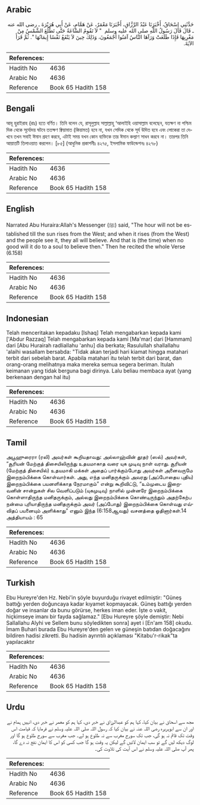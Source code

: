 ## Arabic


<div dir="rtl" lang="ar" style={{fontSize:'larger',backgroundColor:'#f8f9fa',padding:20}}>
حَدَّثَنِي إِسْحَاقُ، أَخْبَرَنَا عَبْدُ الرَّزَّاقِ، أَخْبَرَنَا مَعْمَرٌ، عَنْ هَمَّامٍ، عَنْ أَبِي هُرَيْرَةَ ـ رضى الله عنه ـ قَالَ قَالَ رَسُولُ اللَّهِ صلى الله عليه وسلم ‏ "‏ لاَ تَقُومُ السَّاعَةُ حَتَّى تَطْلُعَ الشَّمْسُ مِنْ مَغْرِبِهَا فَإِذَا طَلَعَتْ وَرَآهَا النَّاسُ آمَنُوا أَجْمَعُونَ، وَذَلِكَ حِينَ لاَ يَنْفَعُ نَفْسًا إِيمَانُهَا ‏"‏‏.‏ ثُمَّ قَرَأَ الآيَةَ‏.‏
</div>
<div style={{backgroundColor:'#f8f9fa',padding:20, marginBottom: 10}}><table> <thead> <tr> <th>References:</th> <th></th> </tr> </thead> <tbody><tr><td>Hadith No</td><td>4636</td></tr><tr><td>Arabic No</td><td>4636</td></tr><tr><td>Reference</td><td>Book 65 Hadith 158</td></tr></tbody></table></div>

## Bengali


<div dir="ltr" lang="bn" style={{fontSize:'larger',backgroundColor:'#f8f9fa',padding:20}}>
আবূ হুরাইরাহ (রাঃ) হতে বর্ণিত। তিনি বলেন যে, রাসূলুল্লাহ সাল্লাল্লাহু ‘আলাইহি ওয়াসাল্লাম বলেছেন, যতক্ষণ না পশ্চিম দিক থেকে সূর্যোদয় ঘটবে ততক্ষণ ক্বিয়ামাত (কিয়ামত) হবে না, যখন সেদিক থেকে সূর্য উদিত হবে এবং লোকেরা তা দেখবে তখন সবাই ঈমান গ্রহণ করবে, এটাই সময় যখন কোন ব্যক্তিকে তার ঈমান কল্যাণ সাধন করবে না। তারপর তিনি আয়াতটি তিলাওয়াত করলেন। [৮৫] (আধুনিক প্রকাশনীঃ ৪২৭৫, ইসলামিক ফাউন্ডেশনঃ ৪২৭৮)
</div>
<div style={{backgroundColor:'#f8f9fa',padding:20, marginBottom: 10}}><table> <thead> <tr> <th>References:</th> <th></th> </tr> </thead> <tbody><tr><td>Hadith No</td><td>4636</td></tr><tr><td>Arabic No</td><td>4636</td></tr><tr><td>Reference</td><td>Book 65 Hadith 158</td></tr></tbody></table></div>

## English


<div dir="ltr" lang="en" style={{fontSize:'larger',backgroundColor:'#f8f9fa',padding:20}}>
Narrated Abu Huraira:Allah's Messenger (ﷺ) said, "The hour will not be established till the sun rises from the West; and when it rises (from the West) and the people see it, they all will believe. And that is (the time) when no good will it do to a soul to believe then." Then he recited the whole Verse (6.158)
</div>
<div style={{backgroundColor:'#f8f9fa',padding:20, marginBottom: 10}}><table> <thead> <tr> <th>References:</th> <th></th> </tr> </thead> <tbody><tr><td>Hadith No</td><td>4636</td></tr><tr><td>Arabic No</td><td>4636</td></tr><tr><td>Reference</td><td>Book 65 Hadith 158</td></tr></tbody></table></div>

## Indonesian


<div dir="ltr" lang="id" style={{fontSize:'larger',backgroundColor:'#f8f9fa',padding:20}}>
Telah menceritakan kepadaku [Ishaq] Telah mengabarkan kepada kami ['Abdur Razzaq] Telah mengabarkan kepada kami [Ma'mar] dari [Hammam] dari [Abu Hurairah radliallahu 'anhu] dia berkata; Rasulullah shallallahu 'alaihi wasallam bersabda: "Tidak akan terjadi hari kiamat hingga matahari terbit dari sebelah barat. Apabila matahari itu telah terbit dari barat, dan orang-orang melihatnya maka mereka semua segera beriman. Itulah keimanan yang tidak berguna bagi dirinya. Lalu beliau membaca ayat (yang berkenaan dengan hal itu)
</div>
<div style={{backgroundColor:'#f8f9fa',padding:20, marginBottom: 10}}><table> <thead> <tr> <th>References:</th> <th></th> </tr> </thead> <tbody><tr><td>Hadith No</td><td>4636</td></tr><tr><td>Arabic No</td><td>4636</td></tr><tr><td>Reference</td><td>Book 65 Hadith 158</td></tr></tbody></table></div>

## Tamil


<div dir="ltr" lang="ta" style={{fontSize:'larger',backgroundColor:'#f8f9fa',padding:20}}>
அபூஹுரைரா (ரலி) அவர்கள் கூறியதாவது: அல்லாஹ்வின் தூதர் (ஸல்) அவர்கள், “சூரியன் மேற்குத் திசையிலிருந்து உதயமாகாத வரை யுக முடிவு நாள் வராது. சூரியன் (மேற்குத் திசையில்) உதயமாகி மக்கள் அதைப் பார்க்கும்போது அவர்கள் அனைவருமே இறைநம்பிக்கை கொள்வார்கள். அது, எந்த மனிதருக்கும் அவரது (அப்போதைய புதிய) இறைநம்பிக்கை பயனளிக்காத நேரமாகும்” என்று கூறிவிட்டு, “உம்முடைய இறைவனின் சான்றுகள் சில வெளிப்படும் (யுகமுடிவு) நாளில் முன்னரே இறைநம்பிக்கை கொள்ளாதிருந்த மனிதருக்கும், அல்லது இறைநம்பிக்கை கொண்டிருந்தும் அதற்கேற்ப நன்மை புரியாதிருந்த மனிதருக்கும் அவர் (அப்போது) இறைநம்பிக்கை கொள்வது எவ்விதப் பயனையும் அளிக்காது” எனும் இந்த (6:158ஆவது) வசனத்தை ஓதினார்கள்.14 அத்தியாயம் : 65
</div>
<div style={{backgroundColor:'#f8f9fa',padding:20, marginBottom: 10}}><table> <thead> <tr> <th>References:</th> <th></th> </tr> </thead> <tbody><tr><td>Hadith No</td><td>4636</td></tr><tr><td>Arabic No</td><td>4636</td></tr><tr><td>Reference</td><td>Book 65 Hadith 158</td></tr></tbody></table></div>

## Turkish


<div dir="ltr" lang="tr" style={{fontSize:'larger',backgroundColor:'#f8f9fa',padding:20}}>
Ebu Hureyre'den Hz. Nebi'in şöyle buyurduğu rivayet edilmiştir: "Güneş battığı yerden doğuncaya kadar kıyamet kopmayacak. Güneş battığı yerden doğar ve insanlar da bunu görürse, herkes iman eder. İşte o vakit, hiçkimseye imanı bir fayda sağlamaz." [Ebu Hureyre şöyle demiştir: Nebi Sallallahu Alyhi ve Sellem bunu söyledikten sonra] ayet i [En'am 158] okudu. İmam Buhari burada Ebu Hureyre'den gelen ve güneşin batıdan doğacağını bildiren hadisi zikretti. Bu hadisin ayrıntılı açıklaması "Kitabu'r-rikak"ta yapılacaktır
</div>
<div style={{backgroundColor:'#f8f9fa',padding:20, marginBottom: 10}}><table> <thead> <tr> <th>References:</th> <th></th> </tr> </thead> <tbody><tr><td>Hadith No</td><td>4636</td></tr><tr><td>Arabic No</td><td>4636</td></tr><tr><td>Reference</td><td>Book 65 Hadith 158</td></tr></tbody></table></div>

## Urdu


<div dir="rtl" lang="ur" style={{fontSize:'larger',backgroundColor:'#f8f9fa',padding:20}}>
مجھ سے اسحاق نے بیان کیا، کہا ہم کو عبدالرزاق نے خبر دی، کہا ہم کو معمر نے خبر دی، انہیں ہمام نے اور ان سے ابوہریرہ رضی اللہ عنہ نے بیان کیا کہ رسول اللہ صلی اللہ علیہ وسلم نے فرمایا کہ قیامت اس وقت تک قائم نہ ہو گی، جب تک سورج مغرب سے نہ طلوع ہو لے۔ جب مغرب سے سورج طلوع ہو گا اور لوگ دیکھ لیں گے تو سب ایمان لائیں گے لیکن یہ وقت ہو گا جب کسی کو اس کا ایمان نفع نہ دے گا، پھر آپ صلی اللہ علیہ وسلم نے اس آیت کی تلاوت کی۔
</div>
<div style={{backgroundColor:'#f8f9fa',padding:20, marginBottom: 10}}><table> <thead> <tr> <th>References:</th> <th></th> </tr> </thead> <tbody><tr><td>Hadith No</td><td>4636</td></tr><tr><td>Arabic No</td><td>4636</td></tr><tr><td>Reference</td><td>Book 65 Hadith 158</td></tr></tbody></table></div>